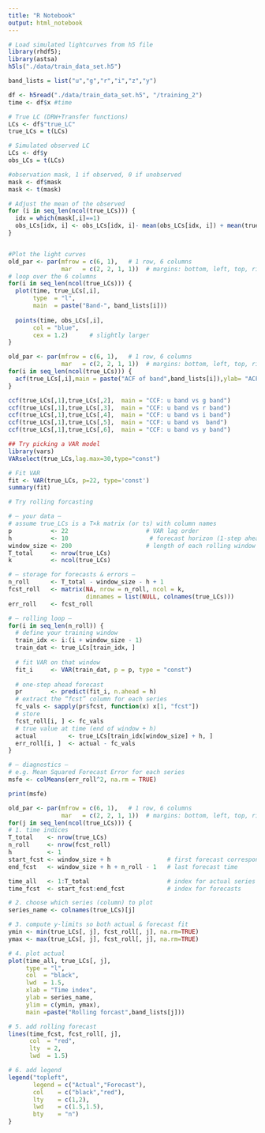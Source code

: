 ```yaml
---
title: "R Notebook"
output: html_notebook
---
```


```r
# Load simulated lightcurves from h5 file
library(rhdf5);
library(astsa)
h5ls("./data/train_data_set.h5")
```
```r

band_lists = list("u","g","r","i","z","y")

df <- h5read("./data/train_data_set.h5", "/training_2")
time <- df$x #time

# True LC (DRW+Transfer functions)
LCs <- df$"true_LC"
true_LCs = t(LCs)

# Simulated observed LC
LCs <- df$y
obs_LCs = t(LCs)

#observation mask, 1 if observed, 0 if unobserved
mask <- df$mask
mask <- t(mask)

# Adjust the mean of the observed
for (i in seq_len(ncol(true_LCs))) {
  idx = which(mask[,i]==1)
  obs_LCs[idx, i] <- obs_LCs[idx, i]- mean(obs_LCs[idx, i]) + mean(true_LCs[,i])
}


#Plot the light curves
old_par <- par(mfrow = c(6, 1),   # 1 row, 6 columns
               mar   = c(2, 2, 1, 1))  # margins: bottom, left, top, right
# loop over the 6 columns
for(i in seq_len(ncol(true_LCs))) {
  plot(time, true_LCs[,i],
       type  = "l",
       main  = paste("Band-", band_lists[i]))
  
  points(time, obs_LCs[,i],
       col = "blue",
       cex = 1.2)      # slightly larger
}
```
```r

old_par <- par(mfrow = c(6, 1),   # 1 row, 6 columns
               mar   = c(2, 2, 1, 1))  # margins: bottom, left, top, right
for(i in seq_len(ncol(true_LCs))) {
  acf(true_LCs[,i],main = paste("ACF of band",band_lists[i]),ylab= "ACF")
}
```
```r
ccf(true_LCs[,1],true_LCs[,2],  main = "CCF: u band vs g band")
ccf(true_LCs[,1],true_LCs[,3],  main = "CCF: u band vs r band")
ccf(true_LCs[,1],true_LCs[,4],  main = "CCF: u band vs i band")
ccf(true_LCs[,1],true_LCs[,5],  main = "CCF: u band vs  band")
ccf(true_LCs[,1],true_LCs[,6],  main = "CCF: u band vs y band")
```
```r
## Try picking a VAR model
library(vars)
VARselect(true_LCs,lag.max=30,type="const")
```
```r
# Fit VAR
fit <- VAR(true_LCs, p=22, type='const')
summary(fit)
```

```r
# Try rolling forcasting

# — your data —  
# assume true_LCs is a T×k matrix (or ts) with column names  
p           <- 22                      # VAR lag order  
h           <- 10                       # forecast horizon (1-step ahead)  
window_size <- 200                     # length of each rolling window  
T_total     <- nrow(true_LCs)  
k           <- ncol(true_LCs)  

# — storage for forecasts & errors —  
n_roll      <- T_total - window_size - h + 1  
fcst_roll   <- matrix(NA, nrow = n_roll, ncol = k,
                      dimnames = list(NULL, colnames(true_LCs)))  
err_roll    <- fcst_roll  

# — rolling loop —  
for(i in seq_len(n_roll)) {  
  # define your training window  
  train_idx <- i:(i + window_size - 1)  
  train_dat <- true_LCs[train_idx, ]  
  
  # fit VAR on that window  
  fit_i     <- VAR(train_dat, p = p, type = "const")  
  
  # one‐step ahead forecast  
  pr        <- predict(fit_i, n.ahead = h)  
  # extract the “fcst” column for each series  
  fc_vals <- sapply(pr$fcst, function(x) x[1, "fcst"])
  # store  
  fcst_roll[i, ] <- fc_vals  
  # true value at time (end of window + h)  
  actual         <- true_LCs[train_idx[window_size] + h, ]  
  err_roll[i, ]  <- actual - fc_vals  
}  

# — diagnostics —  
# e.g. Mean Squared Forecast Error for each series  
msfe <- colMeans(err_roll^2, na.rm = TRUE)  

print(msfe)
```

```r

old_par <- par(mfrow = c(6, 1),   # 1 row, 6 columns
               mar   = c(2, 2, 1, 1))  # margins: bottom, left, top, right
for(j in seq_len(ncol(true_LCs))) { 
# 1. time indices
T_total    <- nrow(true_LCs)
n_roll     <- nrow(fcst_roll)
h          <- 1
start_fcst <- window_size + h                # first forecast corresponds to this time
end_fcst   <- window_size + h + n_roll - 1   # last forecast time

time_all   <- 1:T_total                      # index for actual series
time_fcst  <- start_fcst:end_fcst            # index for forecasts

# 2. choose which series (column) to plot
series_name <- colnames(true_LCs)[j]

# 3. compute y-limits so both actual & forecast fit
ymin <- min(true_LCs[, j], fcst_roll[, j], na.rm=TRUE)
ymax <- max(true_LCs[, j], fcst_roll[, j], na.rm=TRUE)

# 4. plot actual
plot(time_all, true_LCs[, j],
     type = "l",
     col  = "black",
     lwd  = 1.5,
     xlab = "Time index",
     ylab = series_name,
     ylim = c(ymin, ymax),
     main =paste("Rolling forcast",band_lists[j]))

# 5. add rolling forecast
lines(time_fcst, fcst_roll[, j],
      col  = "red",
      lty  = 2,
      lwd  = 1.5)

# 6. add legend
legend("topleft",
       legend = c("Actual","Forecast"),
       col    = c("black","red"),
       lty    = c(1,2),
       lwd    = c(1.5,1.5),
       bty    = "n")
}

```


